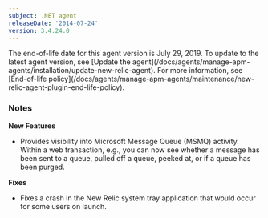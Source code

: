 ```yaml
---
subject: .NET agent
releaseDate: '2014-07-24'
version: 3.4.24.0
---
```


<Callout variant="important">
  The end-of-life date for this agent version is July 29, 2019. To update to the latest agent version, see [Update the agent](/docs/agents/manage-apm-agents/installation/update-new-relic-agent). For more information, see [End-of-life policy](/docs/agents/manage-apm-agents/maintenance/new-relic-agent-plugin-end-life-policy).
</Callout>

### Notes

**New Features**

* Provides visibility into Microsoft Message Queue (MSMQ) activity. Within a web transaction, e.g., you can now see whether a message has been sent to a queue, pulled off a queue, peeked at, or if a queue has been purged.

**Fixes**

* Fixes a crash in the New Relic system tray application that would occur for some users on launch.
